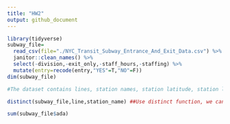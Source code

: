 ```yaml
---
title: "HW2"
output: github_document
---
```


```r
library(tidyverse)
subway_file=
  read_csv(file="./NYC_Transit_Subway_Entrance_And_Exit_Data.csv") %>%
  janitor::clean_names() %>%
  select(-division,-exit_only,-staff_hours,-staffing) %>%
  mutate(entry=recode(entry,"YES"=T,"NO"=F))
dim(subway_file)  

#The dataset contains lines, station names, station latitude, station longitude, routes, entrance type, entry, vending, ADA, ADA notes, and the dimension is 1868x28 ##

distinct(subway_file,line,station_name) ##Use distinct function, we can get there are totally 465 distinct stations##

sum(subway_file$ada)
  
```
